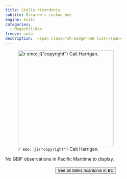 ```yaml
---
title: Stelis ricardonis
subtite: Ricardo's cuckoo bee
engine: knitr
categories:
  - Megachilidae
freeze: auto
description:  <span class="sh-badge">SH list</span>
---
```

![`r emo::ji("copyright")` Cait Harrigan.](/files/no_bee.png){height=300}



No GBIF observations in Pacific Maritime to display.
<br><br>
<center>


<a href="NA"><button type="button" class="btn btn-secondary">See all Stelis ricardonis in BC <i class="fa-solid fa-arrow-up-right-from-square"></i> </button></a>
</center>
